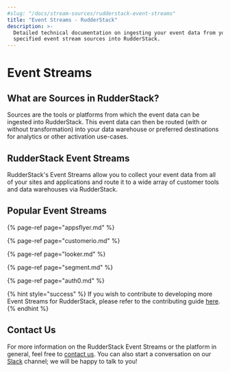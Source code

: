 ```yaml
---
#slug: "/docs/stream-sources/rudderstack-event-streams"
title: "Event Streams - RudderStack"
description: >-
  Detailed technical documentation on ingesting your event data from your
  specified event stream sources into RudderStack.
---
```


# Event Streams

## What are Sources in RudderStack?

Sources are the tools or platforms from which the event data can be ingested into RudderStack. This event data can then be routed \(with or without transformation\) into your data warehouse or preferred destinations for analytics or other activation use-cases.

## RudderStack Event Streams

RudderStack's Event Streams allow you to collect your event data from all of your sites and applications and route it to a wide array of customer tools and data warehouses via RudderStack.

## Popular Event Streams

{% page-ref page="appsflyer.md" %}

{% page-ref page="customerio.md" %}

{% page-ref page="looker.md" %}

{% page-ref page="segment.md" %}

{% page-ref page="auth0.md" %}

{% hint style="success" %}
If you wish to contribute to developing more Event Streams for RudderStack,
please refer to the contributing guide
[here](https://github.com/rudderlabs/rudder-server/blob/master/CONTRIBUTING.md).
{% endhint %}

## Contact Us

For more information on the RudderStack Event Streams or the platform in general, feel free to [contact us](mailto:%20contact@rudderstack.com). You can also start a conversation on our [Slack](https://resources.rudderstack.com/join-rudderstack-slack) channel; we will be happy to talk to you!
